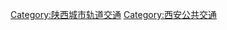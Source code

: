 {{Catnav|頁面分類|地理|地下空間|城市轨道交通|亞洲城市軌道交通|中國大陸城市軌道交通}}

{{catmore}}
[[Category:陕西城市轨道交通|Category:陕西城市轨道交通]]
[[Category:西安公共交通|Category:西安公共交通]]